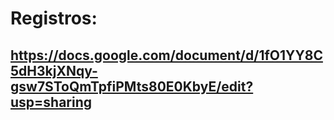 # Registros: 
## https://docs.google.com/document/d/1fO1YY8C5dH3kjXNqy-gsw7SToQmTpfiPMts80E0KbyE/edit?usp=sharing
